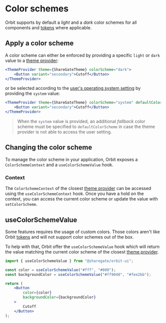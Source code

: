 
<Meta
    title="Features/Color schemes"
    id="color-schemes"
/>

# Color schemes

Orbit supports by default a *light* and a *dark* color schemes for all components and [tokens](?path=/story/tokens--page) where applicable.

## Apply a color scheme

A color scheme can either be enforced by providing a specific `light` or `dark` value to a [theme provider](?path=/story/theme-provider--default-story):

```jsx
<ThemeProvider theme={ShareGateTheme} colorScheme="dark">
    <Button variant="secondary">Cutoff</Button>
</ThemeProvider>
```

or be selected according to the [user's operating system setting](https://developer.mozilla.org/en-US/docs/Web/CSS/@media/prefers-color-scheme) by providing the `system` value:

```jsx
<ThemeProvider theme={ShareGateTheme} colorScheme="system" defaultColorScheme="light">
    <Button variant="secondary">Cutoff</Button>
</ThemeProvider>
```

> When the `system` value is provided, an additional *fallback* color scheme must be specified to `defaultColorScheme` in case the theme provider is not able to access the user setting.

## Changing the color scheme

To manage the color scheme in your application, Orbit exposes a `ColorSchemeContext` and a `useColorSchemeValue` hook.

### Context

The `ColorSchemeContext` of the closest [theme provider](?path=/story/theme-provider--default-story) can be accessed using the `useColorSchemeContext` hook. Once you have a hold on the context, you can access the current color scheme or update the value with `setColorScheme`.

<Preview filePath="color-schemes/ColorSchemeToggle" features />

## useColorSchemeValue

Some features requires the usage of custom colors. Those colors aren't like Orbit [tokens](?path=/story/tokens--page) and will not support color schemes out of the box.

To help with that, Orbit offer the `useColorSchemeValue` hook which will return the value matching the current color scheme of the closest [theme provider](?path=/story/theme-provider--default-story).

```jsx
import { useColorSchemeValue } from "@sharegate/orbit-ui";

const color = useColorSchemeValue("#fff", "#000");
const backgroundColor = useColorSchemeValue("#ff9048", "#fee2bb");

return (
    <Button
        color={color}
        backgroundColor={backgroundColor}
    >
        Cutoff
    </Button>
);
```
